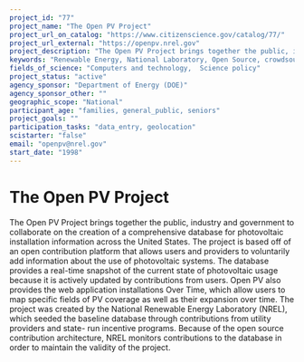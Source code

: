 ```yaml
---
project_id: "77"
project_name: "The Open PV Project"
project_url_on_catalog: "https://www.citizenscience.gov/catalog/77/"
project_url_external: "https://openpv.nrel.gov"
project_description: "The Open PV Project brings together the public, industry and government to collaborate on the creation of a comprehensive database for photovoltaic installation information across the United States. The project is based off of an open contribution platform that allows users and providers to voluntarily add information about the use of photovoltaic systems. The database provides a real-time snapshot of the current state of photovoltaic usage because it is actively updated by contributions from users. Open PV also provides the web application installations Over Time, which allow users to map specific fields of PV coverage as well as their expansion over time. The project was created by the National Renewable Energy Laboratory (NREL), which seeded the baseline database through contributions from utility providers and state- run incentive programs. Because of the open source contribution architecture, NREL monitors contributions to the database in order to maintain the validity of the project."
keywords: "Renewable Energy, National Laboratory, Open Source, crowdsourcing, Solar"
fields_of_science: "Computers and technology,  Science policy"
project_status: "active"
agency_sponsor: "Department of Energy (DOE)"
agency_sponsor_other: ""
geographic_scope: "National"
participant_age: "families, general_public, seniors"
project_goals: ""
participation_tasks: "data_entry, geolocation"
scistarter: "false"
email: "openpv@nrel.gov"
start_date: "1998"
---
```


# The Open PV Project

The Open PV Project brings together the public, industry and government to collaborate on the creation of a comprehensive database for photovoltaic installation information across the United States. The project is based off of an open contribution platform that allows users and providers to voluntarily add information about the use of photovoltaic systems. The database provides a real-time snapshot of the current state of photovoltaic usage because it is actively updated by contributions from users. Open PV also provides the web application installations Over Time, which allow users to map specific fields of PV coverage as well as their expansion over time. The project was created by the National Renewable Energy Laboratory (NREL), which seeded the baseline database through contributions from utility providers and state- run incentive programs. Because of the open source contribution architecture, NREL monitors contributions to the database in order to maintain the validity of the project.
